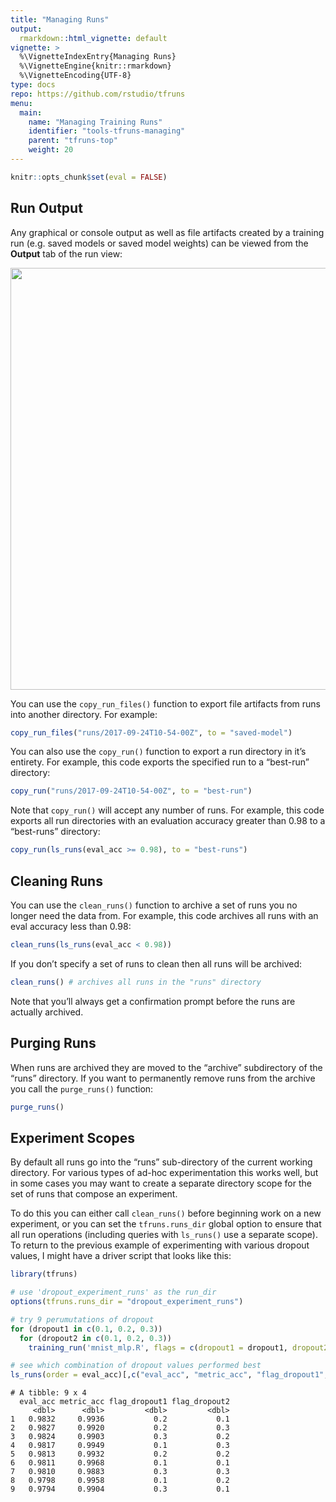 ```yaml
---
title: "Managing Runs"
output: 
  rmarkdown::html_vignette: default
vignette: >
  %\VignetteIndexEntry{Managing Runs}
  %\VignetteEngine{knitr::rmarkdown}
  %\VignetteEncoding{UTF-8}
type: docs
repo: https://github.com/rstudio/tfruns
menu:
  main:
    name: "Managing Training Runs"
    identifier: "tools-tfruns-managing"
    parent: "tfruns-top"
    weight: 20
---
```


```r
knitr::opts_chunk$set(eval = FALSE)
```

## Run Output

Any graphical or console output as well as file artifacts created by a training run (e.g. saved models or saved model weights) can be viewed from the **Output** tab of the run view:

<kbd><img src="images/view_run_output.png" width=675/></kbd>

You can use the `copy_run_files()` function to export file artifacts from runs into another directory. For example:

```r
copy_run_files("runs/2017-09-24T10-54-00Z", to = "saved-model")
```

You can also use the `copy_run()` function to export a run directory in it's entirety. For example, this code exports the specified run to a "best-run" directory:

```r
copy_run("runs/2017-09-24T10-54-00Z", to = "best-run")
```

Note that `copy_run()` will accept any number of runs. For example, this code exports all run directories with an evaluation accuracy greater than 0.98 to a "best-runs" directory:

```r
copy_run(ls_runs(eval_acc >= 0.98), to = "best-runs")
```

## Cleaning Runs

You can use the `clean_runs()` function to archive a set of runs you no longer need the data from. For example, this code archives all runs with an eval accuracy less than 0.98:

```r
clean_runs(ls_runs(eval_acc < 0.98))
```

If you don't specify a set of runs to clean then all runs will be archived:

```r
clean_runs() # archives all runs in the "runs" directory
```

Note that you'll always get a confirmation prompt before the runs are actually archived.

## Purging Runs

When runs are archived they are moved to the "archive" subdirectory of the "runs" directory. If you want to permanently remove runs from the archive you call the `purge_runs()` function:

```r
purge_runs()
```

## Experiment Scopes

By default all runs go into the "runs" sub-directory of the current working directory. For various types of ad-hoc experimentation this works well, but in some cases you may want to create a separate directory scope for the set of runs that compose an experiment.

To do this you can either call `clean_runs()` before beginning work on a new experiment, or you can set the `tfruns.runs_dir` global option to ensure that all run operations (including queries with `ls_runs()` use a separate scope). To return to the previous example of experimenting with various dropout values, I might have a driver script that looks like this:

```r
library(tfruns)

# use 'dropout_experiment_runs' as the run_dir
options(tfruns.runs_dir = "dropout_experiment_runs")

# try 9 perumutations of dropout
for (dropout1 in c(0.1, 0.2, 0.3))
  for (dropout2 in c(0.1, 0.2, 0.3))
    training_run('mnist_mlp.R', flags = c(dropout1 = dropout1, dropout2 = dropout2))

# see which combination of dropout values performed best
ls_runs(order = eval_acc)[,c("eval_acc", "metric_acc", "flag_dropout1", "flag_dropout2")]
```
```
# A tibble: 9 x 4
  eval_acc metric_acc flag_dropout1 flag_dropout2
     <dbl>      <dbl>         <dbl>         <dbl>
1   0.9832     0.9936           0.2           0.1
2   0.9827     0.9920           0.2           0.3
3   0.9824     0.9903           0.3           0.2
4   0.9817     0.9949           0.1           0.3
5   0.9813     0.9932           0.2           0.2
6   0.9811     0.9968           0.1           0.1
7   0.9810     0.9883           0.3           0.3
8   0.9798     0.9958           0.1           0.2
9   0.9794     0.9904           0.3           0.1
```

